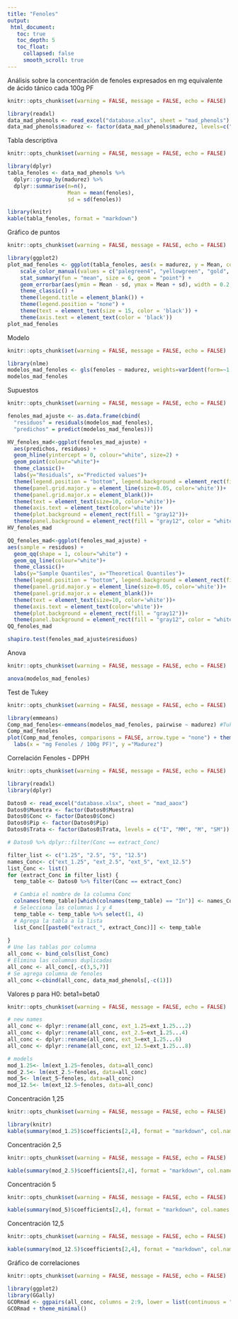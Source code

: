 ```yaml
---
title: "Fenoles"
output:
 html_document:
   toc: true
   toc_depth: 5
   toc_float:
     collapsed: false
     smooth_scroll: true
---
```


Análisis sobre la concentración de fenoles expresados en mg equivalente de ácido tánico cada 100g PF
```r
knitr::opts_chunk$set(warning = FALSE, message = FALSE, echo = FALSE)

library(readxl)
data_mad_phenols <- read_excel("database.xlsx", sheet = "mad_phenols")
data_mad_phenols$madurez <- factor(data_mad_phenols$madurez, levels=c("I", "MM", "M", "SM"))

```

Tabla descriptiva
```r
knitr::opts_chunk$set(warning = FALSE, message = FALSE, echo = FALSE)

library(dplyr)
tabla_fenoles <- data_mad_phenols %>% 
  dplyr::group_by(madurez) %>% 
  dplyr::summarise(n=n(),
                   Mean = mean(fenoles),
                   sd = sd(fenoles))

library(knitr)
kable(tabla_fenoles, format = "markdown")

```

Gráfico de puntos
```r
knitr::opts_chunk$set(warning = FALSE, message = FALSE, echo = FALSE)

library(ggplot2)
plot_mad_fenoles <- ggplot(tabla_fenoles, aes(x = madurez, y = Mean, color = madurez)) +
    scale_color_manual(values = c("palegreen4", "yellowgreen", "gold", "gold4")) +
    stat_summary(fun = "mean", size = 6, geom = "point") +
    geom_errorbar(aes(ymin = Mean - sd, ymax = Mean + sd), width = 0.2, position = position_dodge(0.9)) +
    theme_classic() +
    theme(legend.title = element_blank()) +
    theme(legend.position = "none") +
    theme(text = element_text(size = 15, color = 'black')) +
    theme(axis.text = element_text(color = 'black'))
plot_mad_fenoles

```

Modelo
```r
knitr::opts_chunk$set(warning = FALSE, message = FALSE, echo = FALSE)

library(nlme)
modelos_mad_fenoles <- gls(fenoles ~ madurez, weights=varIdent(form=~1|madurez), data=data_mad_phenols)
modelos_mad_fenoles

```

Supuestos
```r
knitr::opts_chunk$set(warning = FALSE, message = FALSE, echo = FALSE)

fenoles_mad_ajuste <- as.data.frame(cbind(
  "residuos" = residuals(modelos_mad_fenoles),
  "predichos" = predict(modelos_mad_fenoles)))

HV_fenoles_mad<-ggplot(fenoles_mad_ajuste) +
  aes(predichos, residuos) +
  geom_hline(yintercept = 0, colour="white", size=2) +
  geom_point(colour="white")+
  theme_classic()+
  labs(y="Residuals", x="Predicted values")+
  theme(legend.position = "bottom", legend.background = element_rect(fill = "gray12"))+
  theme(panel.grid.major.y = element_line(size=0.05, color='white'))+
  theme(panel.grid.major.x = element_blank())+
  theme(text = element_text(size=10, color='white'))+
  theme(axis.text = element_text(color='white'))+
  theme(plot.background = element_rect(fill = "gray12"))+
  theme(panel.background = element_rect(fill = "gray12", color = "white"))
HV_fenoles_mad

QQ_fenoles_mad<-ggplot(fenoles_mad_ajuste) +
aes(sample = residuos) +
  geom_qq(shape = 1, colour="white") +
  geom_qq_line(colour="white")+
  theme_classic()+
  labs(y="Sample Quantiles", x="Theoretical Quantiles")+
  theme(legend.position = "bottom", legend.background = element_rect(fill = "gray12"))+
  theme(panel.grid.major.y = element_line(size=0.05, color='white'))+
  theme(panel.grid.major.x = element_blank())+
  theme(text = element_text(size=10, color='white'))+
  theme(axis.text = element_text(color='white'))+
  theme(plot.background = element_rect(fill = "gray12"))+
  theme(panel.background = element_rect(fill = "gray12", color = "white"))
QQ_fenoles_mad

shapiro.test(fenoles_mad_ajuste$residuos)

```

Anova
```r
knitr::opts_chunk$set(warning = FALSE, message = FALSE, echo = FALSE)

anova(modelos_mad_fenoles)

```

Test de Tukey
```r
knitr::opts_chunk$set(warning = FALSE, message = FALSE, echo = FALSE)

library(emmeans)
Comp_mad_fenoles<-emmeans(modelos_mad_fenoles, pairwise ~ madurez) #Tukey por default  
Comp_mad_fenoles
plot(Comp_mad_fenoles, comparisons = FALSE, arrow.type = "none") + theme_classic() +
  labs(x = "mg Fenoles / 100g PF)", y ="Madurez")

```

Correlación Fenoles - DPPH

```r
knitr::opts_chunk$set(warning = FALSE, message = FALSE, echo = FALSE)

library(readxl)
library(dplyr)

Datos0 <- read_excel("database.xlsx", sheet = "mad_aaox")
Datos0$Muestra <- factor(Datos0$Muestra)
Datos0$Conc <- factor(Datos0$Conc)
Datos0$Pip <- factor(Datos0$Pip)
Datos0$Trata <- factor(Datos0$Trata, levels = c("I", "MM", "M", "SM"))

# Datos0 %>% dplyr::filter(Conc == extract_Conc)

filter_list <- c("1.25", "2.5", "5", "12.5")
names_Conc<- c("ext_1.25", "ext_2.5", "ext_5", "ext_12.5")
list_Conc <- list()
for (extract_Conc in filter_list) {
  temp_table <- Datos0 %>% filter(Conc == extract_Conc)

  # Cambia el nombre de la columna Conc
  colnames(temp_table)[which(colnames(temp_table) == "In")] <- names_Conc
  # Selecciona las columnas 1 y 4
  temp_table <- temp_table %>% select(1, 4)
  # Agrega la tabla a la lista
  list_Conc[[paste0("extract_", extract_Conc)]] <- temp_table
  
}
# Une las tablas por columna
all_conc <- bind_cols(list_Conc)
# Elimina las columnas duplicadas
all_conc <- all_conc[,-c(3,5,7)]
# Se agrega columna de fenoles
all_conc <-cbind(all_conc, data_mad_phenols[,-c(1)]) 

```

Valores p para H0: beta1=beta0
```r
knitr::opts_chunk$set(warning = FALSE, message = FALSE, echo = FALSE)

# new names
all_conc <- dplyr::rename(all_conc, ext_1.25=ext_1.25...2)
all_conc <- dplyr::rename(all_conc, ext_2.5=ext_1.25...4)
all_conc <- dplyr::rename(all_conc, ext_5=ext_1.25...6)
all_conc <- dplyr::rename(all_conc, ext_12.5=ext_1.25...8)

# models
mod_1.25<- lm(ext_1.25~fenoles, data=all_conc)
mod_2.5<- lm(ext_2.5~fenoles, data=all_conc)
mod_5<- lm(ext_5~fenoles, data=all_conc)
mod_12.5<- lm(ext_12.5~fenoles, data=all_conc)

```

Concentración 1,25
```r
knitr::opts_chunk$set(warning = FALSE, message = FALSE, echo = FALSE)

library(knitr)
kable(summary(mod_1.25)$coefficients[2,4], format = "markdown", col.names = "p-valor")

```
Concentración 2,5
```r
knitr::opts_chunk$set(warning = FALSE, message = FALSE, echo = FALSE)

kable(summary(mod_2.5)$coefficients[2,4], format = "markdown", col.names = "p-valor")

```
Concentración 5
```r
knitr::opts_chunk$set(warning = FALSE, message = FALSE, echo = FALSE)

kable(summary(mod_5)$coefficients[2,4], format = "markdown", col.names = "p-valor")

```
Concentración 12,5
```r
knitr::opts_chunk$set(warning = FALSE, message = FALSE, echo = FALSE)

kable(summary(mod_12.5)$coefficients[2,4], format = "markdown", col.names = "p-valor")

```

Gráfico de correlaciones
```r
knitr::opts_chunk$set(warning = FALSE, message = FALSE, echo = FALSE)

library(ggplot2)
library(GGally)
GCORmad <- ggpairs(all_conc, columns = 2:9, lower = list(continuous = "points"))
GCORmad + theme_minimal()

```